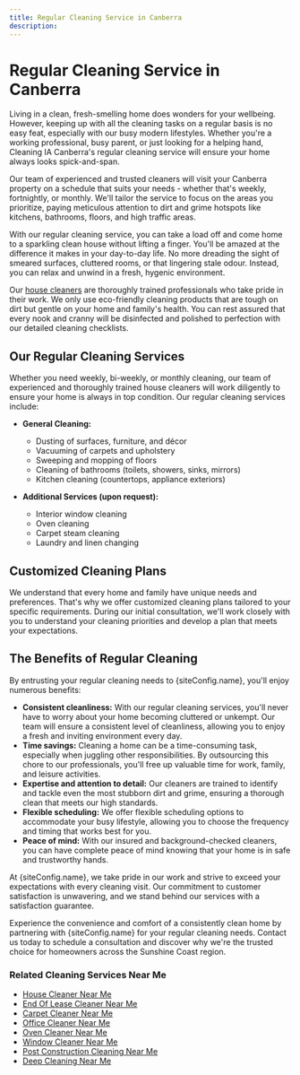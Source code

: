```yaml
---
title: Regular Cleaning Service in Canberra
description:
---
```



# Regular Cleaning Service in Canberra

Living in a clean, fresh-smelling home does wonders for your wellbeing. However, keeping up with all the cleaning tasks on a regular basis is no easy feat, especially with our busy modern lifestyles. Whether you're a working professional, busy parent, or just looking for a helping hand, Cleaning IA Canberra's regular cleaning service will ensure your home always looks spick-and-span.

Our team of experienced and trusted cleaners will visit your Canberra property on a schedule that suits your needs - whether that's weekly, fortnightly, or monthly. We'll tailor the service to focus on the areas you prioritize, paying meticulous attention to dirt and grime hotspots like kitchens, bathrooms, floors, and high traffic areas.

With our regular cleaning service, you can take a load off and come home to a sparkling clean house without lifting a finger. You'll be amazed at the difference it makes in your day-to-day life. No more dreading the sight of smeared surfaces, cluttered rooms, or that lingering stale odour. Instead, you can relax and unwind in a fresh, hygenic environment.

Our [house cleaners](https://cleaningia.com.au) are thoroughly trained professionals who take pride in their work. We only use eco-friendly cleaning products that are tough on dirt but gentle on your home and family's health. You can rest assured that every nook and cranny will be disinfected and polished to perfection with our detailed cleaning checklists.

## Our Regular Cleaning Services

Whether you need weekly, bi-weekly, or monthly cleaning, our team of experienced and thoroughly trained house cleaners will work diligently to ensure your home is always in top condition. Our regular cleaning services include:

-   **General Cleaning:**

    -   Dusting of surfaces, furniture, and décor
    -   Vacuuming of carpets and upholstery
    -   Sweeping and mopping of floors
    -   Cleaning of bathrooms (toilets, showers, sinks, mirrors)
    -   Kitchen cleaning (countertops, appliance exteriors)

-   **Additional Services (upon request):**
    -   Interior window cleaning
    -   Oven cleaning
    -   Carpet steam cleaning
    -   Laundry and linen changing

## Customized Cleaning Plans

We understand that every home and family have unique needs and preferences. That's why we offer customized cleaning plans tailored to your specific requirements. During our initial consultation, we'll work closely with you to understand your cleaning priorities and develop a plan that meets your expectations.

## The Benefits of Regular Cleaning

By entrusting your regular cleaning needs to {siteConfig.name}, you'll enjoy numerous benefits:

-   **Consistent cleanliness:** With our regular cleaning services, you'll never have to worry about your home becoming cluttered or unkempt. Our team will ensure a consistent level of cleanliness, allowing you to enjoy a fresh and inviting environment every day.
-   **Time savings:** Cleaning a home can be a time-consuming task, especially when juggling other responsibilities. By outsourcing this chore to our professionals, you'll free up valuable time for work, family, and leisure activities.
-   **Expertise and attention to detail:** Our cleaners are trained to identify and tackle even the most stubborn dirt and grime, ensuring a thorough clean that meets our high standards.
-   **Flexible scheduling:** We offer flexible scheduling options to accommodate your busy lifestyle, allowing you to choose the frequency and timing that works best for you.
-   **Peace of mind:** With our insured and background-checked cleaners, you can have complete peace of mind knowing that your home is in safe and trustworthy hands.

At {siteConfig.name}, we take pride in our work and strive to exceed your expectations with every cleaning visit. Our commitment to customer satisfaction is unwavering, and we stand behind our services with a satisfaction guarantee.

Experience the convenience and comfort of a consistently clean home by partnering with {siteConfig.name} for your regular cleaning needs. Contact us today to schedule a consultation and discover why we're the trusted choice for homeowners across the Sunshine Coast region.

### Related Cleaning Services Near Me

-   [House Cleaner Near Me](https://cleaningia.com.au)
-   [End Of Lease Cleaner Near Me](https://cleaningia.com.au/end-of-lease-cleaning-canberra)
-   [Carpet Cleaner Near Me](https://cleaningia.com.au/carpet-cleaning-canberra)
-   [Office Cleaner Near Me](https://cleaningia.com.au/office-cleaning-canberra)
-   [Oven Cleaner Near Me](https://cleaningia.com.au/oven-cleaning-canberra)
-   [Window Cleaner Near Me](https://cleaningia.com.au/window-cleaning-canberra)
-   [Post Construction Cleaning Near Me](https://cleaningia.com.au/after-builder-cleaning-canberra)
-   [Deep Cleaning Near Me](https://cleaningia.com.au/deep-cleaning-canberra)
